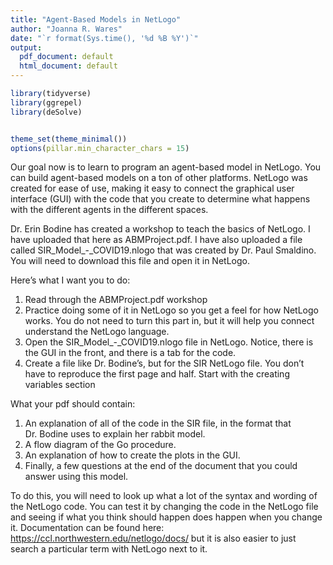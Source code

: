 ```yaml
---
title: "Agent-Based Models in NetLogo"
author: "Joanna R. Wares"
date: "`r format(Sys.time(), '%d %B %Y')`"
output:
  pdf_document: default
  html_document: default
---
```


```r
library(tidyverse)
library(ggrepel)
library(deSolve)


theme_set(theme_minimal())
options(pillar.min_character_chars = 15)
```

Our goal now is to learn to program an agent-based model in NetLogo. You can build agent-based models on a ton of other platforms. NetLogo was created for ease of use, making it easy to connect the graphical user interface (GUI) with the code that you create to determine what happens with the different agents in the different spaces.

Dr. Erin Bodine has created a workshop to teach the basics of NetLogo. I have uploaded that here as ABMProject.pdf. I have also uploaded a file called SIR_Model_-_COVID19.nlogo that was created by Dr. Paul Smaldino. You will need to download this file and open it in NetLogo.

Here's what I want you to do:

#. Read through the ABMProject.pdf workshop
#. Practice doing some of it in NetLogo so you get a feel for how NetLogo works. You do not need to turn this part in, but it will help you connect understand the NetLogo language.
#. Open the SIR_Model_-_COVID19.nlogo file in NetLogo. Notice, there is the GUI in the front, and there is a tab for the code. 
#. Create a file like Dr. Bodine's, but for the SIR NetLogo file. You don't have to reproduce the first page and half. Start with the creating variables section

What your pdf should contain:

#. An explanation of all of the code in the SIR file, in the format that Dr. Bodine uses to explain her rabbit model.
#. A flow diagram of the Go procedure.
#. An explanation of how to create the plots in the GUI.
#. Finally, a few questions at the end of the document that you could answer using this model.

To do this, you will need to look up what a lot of the syntax and wording of the NetLogo code. You can test it by changing the code in the NetLogo file and seeing if what you think should happen does happen when you change it. Documentation can be found here: [https://ccl.northwestern.edu/netlogo/docs/](https://ccl.northwestern.edu/netlogo/docs/) but it is also easier to just search a particular term with NetLogo next to it.